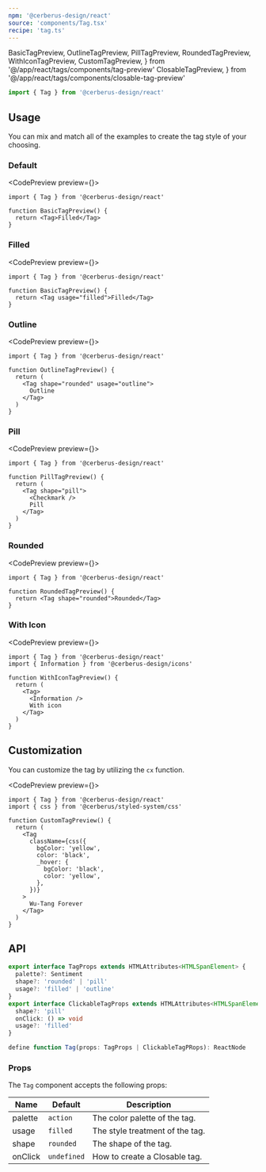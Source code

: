 ```yaml
---
npm: '@cerberus-design/react'
source: 'components/Tag.tsx'
recipe: 'tag.ts'
---
```


  BasicTagPreview,
  OutlineTagPreview,
  PillTagPreview,
  RoundedTagPreview,
  WithIconTagPreview,
  CustomTagPreview,
} from '@/app/react/tags/components/tag-preview'
  ClosableTagPreview,
} from '@/app/react/tags/components/closable-tag-preview'

```ts
import { Tag } from '@cerberus-design/react'
```

## Usage

You can mix and match all of the examples to create the tag style of your choosing.

### Default

<CodePreview preview={<BasicTagPreview />}>
```tsx title="tag.tsx"
import { Tag } from '@cerberus-design/react'

function BasicTagPreview() {
  return <Tag>Filled</Tag>
}
```
</CodePreview>

### Filled

<CodePreview preview={<BasicTagPreview />}>
```tsx title="tag.tsx"
import { Tag } from '@cerberus-design/react'

function BasicTagPreview() {
  return <Tag usage="filled">Filled</Tag>
}
```
</CodePreview>

### Outline

<CodePreview preview={<OutlineTagPreview />}>
```tsx title="tag.tsx"
import { Tag } from '@cerberus-design/react'

function OutlineTagPreview() {
  return (
    <Tag shape="rounded" usage="outline">
      Outline
    </Tag>
  )
}
```
</CodePreview>

### Pill

<CodePreview preview={<PillTagPreview />}>
```tsx title="tag.tsx"
import { Tag } from '@cerberus-design/react'

function PillTagPreview() {
  return (
    <Tag shape="pill">
      <Checkmark />
      Pill
    </Tag>
  )
}
```
</CodePreview>

### Rounded

<CodePreview preview={<RoundedTagPreview />}>
```tsx title="tag.tsx"
import { Tag } from '@cerberus-design/react'

function RoundedTagPreview() {
  return <Tag shape="rounded">Rounded</Tag>
}
```
</CodePreview>

### With Icon

<CodePreview preview={<WithIconTagPreview />}>
```tsx title="tag.tsx"
import { Tag } from '@cerberus-design/react'
import { Information } from '@cerberus-design/icons'

function WithIconTagPreview() {
  return (
    <Tag>
      <Information />
      With icon
    </Tag>
  )
}
```
</CodePreview>

## Customization

You can customize the tag by utilizing the `cx` function.

<CodePreview preview={<CustomTagPreview />}>
```tsx title="tag.tsx"
import { Tag } from '@cerberus-design/react'
import { css } from '@cerberus/styled-system/css'

function CustomTagPreview() {
  return (
    <Tag
      className={css({
        bgColor: 'yellow',
        color: 'black',
        _hover: {
          bgColor: 'black',
          color: 'yellow',
        },
      })}
    >
      Wu-Tang Forever
    </Tag>
  )
}
```
</CodePreview>

## API

```ts showLineNumbers=false
export interface TagProps extends HTMLAttributes<HTMLSpanElement> {
  palette?: Sentiment
  shape?: 'rounded' | 'pill'
  usage?: 'filled' | 'outline'
}
export interface ClickableTagProps extends HTMLAttributes<HTMLSpanElement> {
  shape?: 'pill'
  onClick: () => void
  usage?: 'filled'
}

define function Tag(props: TagProps | ClickableTagPRops): ReactNode
````

### Props

The `Tag` component accepts the following props:

| Name     | Default | Description                            |
| -------- | ------- | -------------------------------------- |
| palette  | `action`   | The color palette of the tag. |
| usage    | `filled`    | The style treatment of the tag.    |
| shape    | `rounded`    | The shape of the tag.              |
| onClick  | `undefined` | How to create a Closable tag.         |
